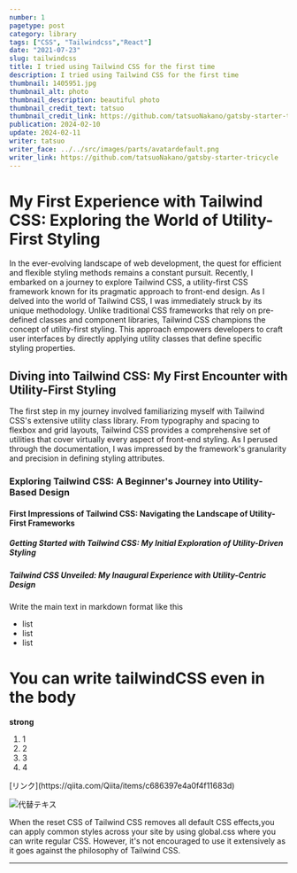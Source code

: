 ```yaml
---
number: 1
pagetype: post
category: library
tags: ["CSS", "Tailwindcss","React"]
date: "2021-07-23"
slug: tailwindcss
title: I tried using Tailwind CSS for the first time
description: I tried using Tailwind CSS for the first time
thumbnail: 1405951.jpg
thumbnail_alt: photo
thumbnail_description: beautiful photo
thumbnail_credit_text: tatsuo
thumbnail_credit_link: https://github.com/tatsuoNakano/gatsby-starter-tricycle
publication: 2024-02-10
update: 2024-02-11
writer: tatsuo
writer_face: ../../src/images/parts/avatardefault.png
writer_link: https://github.com/tatsuoNakano/gatsby-starter-tricycle
---
```




# My First Experience with Tailwind CSS: Exploring the World of Utility-First Styling
In the ever-evolving landscape of web development, the quest for efficient and flexible styling methods remains a constant pursuit. Recently, I embarked on a journey to explore Tailwind CSS, a utility-first CSS framework known for its pragmatic approach to front-end design.
As I delved into the world of Tailwind CSS, I was immediately struck by its unique methodology. Unlike traditional CSS frameworks that rely on pre-defined classes and component libraries, Tailwind CSS champions the concept of utility-first styling. This approach empowers developers to craft user interfaces by directly applying utility classes that define specific styling properties.

## Diving into Tailwind CSS: My First Encounter with Utility-First Styling
The first step in my journey involved familiarizing myself with Tailwind CSS's extensive utility class library. From typography and spacing to flexbox and grid layouts, Tailwind CSS provides a comprehensive set of utilities that cover virtually every aspect of front-end styling. As I perused through the documentation, I was impressed by the framework's granularity and precision in defining styling attributes.

### Exploring Tailwind CSS: A Beginner's Journey into Utility-Based Design
#### First Impressions of Tailwind CSS: Navigating the Landscape of Utility-First Frameworks
##### Getting Started with Tailwind CSS: My Initial Exploration of Utility-Driven Styling
##### Tailwind CSS Unveiled: My Inaugural Experience with Utility-Centric Design

Write the main text in markdown format like this

- list
- list
- list

<h1 className="text-blue-600">You can write tailwindCSS even in the body</h1>
<strong>strong</strong>
<ol>
    <li>1</li>
    <li>2</li>
    <li>3</li>
    <li>4</li>
</ol>
[リンク](https://qiita.com/Qiita/items/c686397e4a0f4f11683d)

![代替テキス](1405951.jpg)


When the reset CSS of Tailwind CSS removes all default CSS effects,you can apply common styles across your site by using global.css where you can write regular CSS.
However, it's not encouraged to use it extensively as it goes against the philosophy of Tailwind CSS.

---






